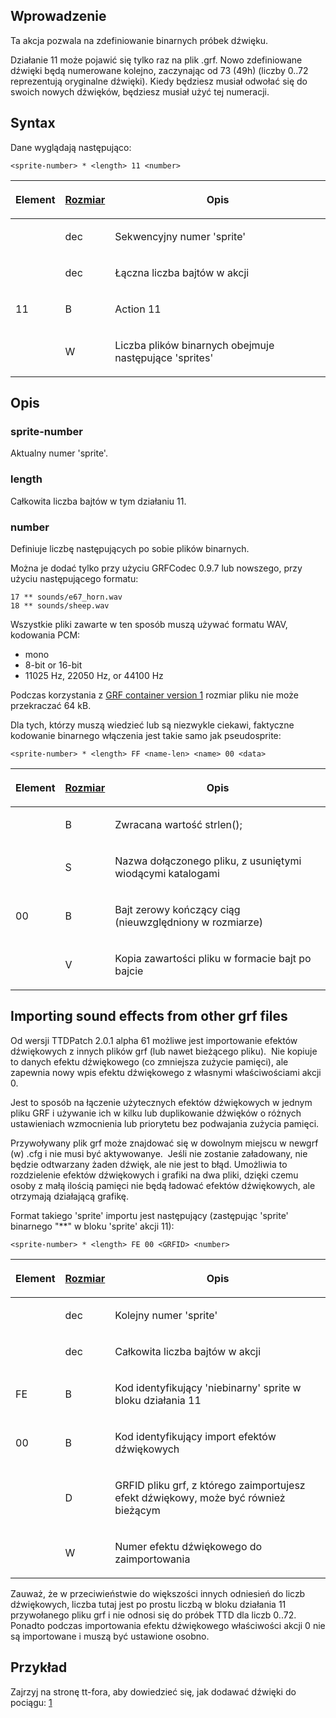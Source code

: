 {{pl/Development/NewGRF/inne strony|en=newgrf-specs.tt-wiki.net/wiki/Action11|pl=pl/Development/NewGRF/NFO Specs/Action11 |sub=nfo}}
<!--{{-}}<br>{{ambox | text = w trakcie edycji.}}-->

==<span id="Introduction" title="Introduction">Wprowadzenie</span>==
{{pl/Development/NewGRF/ottdp|0.6|2.5|ttdprev=2.0.1 alpha 57}}

Ta akcja pozwala na zdefiniowanie binarnych próbek dźwięku.

Działanie 11 może pojawić się tylko raz na plik .grf.
Nowo zdefiniowane dźwięki będą numerowane kolejno, zaczynając od 73 (49h) (liczby 0..72 reprezentują oryginalne dźwięki). Kiedy będziesz musiał odwołać się do swoich nowych dźwięków, będziesz musiał użyć tej numeracji.

== Syntax ==

Dane wyglądają następująco:

<pre><sprite-number> * <length> 11 <number></pre>

{|
!Element !![[pl/Development/NewGRF/NFO Specs/GRFActionsDetailed|Rozmiar]] !! Opis
|-
|<sprite-number> ||dec ||Sekwencyjny numer 'sprite'
|-
|<length> ||dec||Łączna liczba bajtów w akcji
|-
|11 ||B||Action 11
|-
|<number> ||W ||Liczba plików binarnych obejmuje następujące 'sprites'
|}

==<span id="Description" title="Description">Opis</span>==

=== sprite-number ===

Aktualny numer 'sprite'.

=== length ===

Całkowita liczba bajtów w tym działaniu 11.

=== number ===

Definiuje liczbę następujących po sobie plików binarnych.

Można je dodać tylko przy użyciu GRFCodec 0.9.7 lub nowszego, przy użyciu następującego formatu:

<pre>17 ** sounds/e67_horn.wav
18 ** sounds/sheep.wav</pre>

Wszystkie pliki zawarte w ten sposób muszą używać formatu WAV, kodowania PCM:
* mono
* 8-bit or {{pl/Development/NewGRF/ottdp|1.0|no}} 16-bit
* 11025 Hz, 22050 Hz, or {{pl/Development/NewGRF/ottdp|1.0|no}} 44100 Hz <!--<ref>-->{{pl/Development/NewGRF/NFO Specs/refs|text=Technically OpenTTD 0.6 obsługuje już próbkowanie dowolnej częstotliwości próbkowania, ale odtwarzanie i tak używało tylko 11025 Hz. Od OpenTTD 1.0 domyślna szybkość odtwarzania to 44100 Hz.|1}}<!--</ref>-->
Podczas korzystania z [[pl/Development/NewGRF/NFO Specs/Version numbers#grf-container-version|GRF container version 1]] rozmiar pliku nie może przekraczać 64 kB.

<!--<references/>-->{{pl/Development/NewGRF/NFO Specs/przypisy|101}}{{pl/Development/NewGRF/NFO Specs/refs|text=Technically OpenTTD 0.6 obsługuje już próbkowanie dowolnej częstotliwości próbkowania, ale odtwarzanie i tak używało tylko 11025 Hz. Od OpenTTD 1.0 domyślna szybkość odtwarzania to 44100 Hz.|<!--1-->przypis}}

Dla tych, którzy muszą wiedzieć lub są niezwykle ciekawi, faktyczne kodowanie binarnego włączenia jest takie samo jak pseudosprite:

<pre><sprite-number> * <length> FF <name-len> <name> 00 <data></pre>

{|
!Element !![[pl/Development/NewGRF/NFO Specs/GRFActionsDetailed|Rozmiar]] !! Opis
|-
|<name-len> ||B ||Zwracana wartość strlen(<name>);
|-
|<name> ||S ||Nazwa dołączonego pliku, z usuniętymi wiodącymi katalogami
|-
|00 ||B ||Bajt zerowy kończący ciąg (nieuwzględniony w rozmiarze)
|-
|<data> ||V ||Kopia zawartości pliku w formacie bajt po bajcie
|}

== Importing sound effects from other grf files ==
{{pl/Development/NewGRF/ottdp|0.6|2.5|ttdprev=2.0.1 alpha 61}}
Od wersji TTDPatch 2.0.1 alpha 61 możliwe jest importowanie efektów dźwiękowych z innych plików grf (lub nawet bieżącego pliku). &nbsp;Nie kopiuje to danych efektu dźwiękowego (co zmniejsza zużycie pamięci), ale zapewnia nowy wpis efektu dźwiękowego z własnymi właściwościami akcji 0.

Jest to sposób na łączenie użytecznych efektów dźwiękowych w jednym pliku GRF i używanie ich w kilku lub duplikowanie dźwięków o różnych ustawieniach wzmocnienia lub priorytetu bez podwajania zużycia pamięci.

Przywoływany plik grf może znajdować się w dowolnym miejscu w newgrf (w) .cfg i nie musi być aktywowanye. &nbsp;Jeśli nie zostanie załadowany, nie będzie odtwarzany żaden dźwięk, ale nie jest to błąd. Umożliwia to rozdzielenie efektów dźwiękowych i grafiki na dwa pliki, dzięki czemu osoby z małą ilością pamięci nie będą ładować efektów dźwiękowych, ale otrzymają działającą grafikę.

Format takiego 'sprite' importu jest następujący (zastępując 'sprite' binarnego "**"  w bloku 'sprite' akcji 11):

<pre><sprite-number> * <length> FE 00 <GRFID> <number></pre>

{|
!Element !![[pl/Development/NewGRF/NFO Specs/GRFActionsDetailed|Rozmiar]] !! Opis
|-
|<sprite-number> ||dec ||Kolejny numer 'sprite'
|-
|<length> ||dec||Całkowita liczba bajtów w akcji
|-
|FE ||B ||Kod identyfikujący <span title='non-binary'>'niebinarny'</span> sprite w bloku działania 11
|-
|00 ||B ||Kod identyfikujący import efektów dźwiękowych
|-
|<GRFID> ||D ||GRFID pliku grf, z którego zaimportujesz efekt dźwiękowy, może być również bieżącym
|-
|<number> ||W ||Numer efektu dźwiękowego do zaimportowania
|}

Zauważ, że w przeciwieństwie do większości innych odniesień do liczb dźwiękowych, liczba tutaj jest po prostu liczbą w bloku działania 11 przywołanego pliku grf i nie odnosi się do próbek TTD dla liczb 0..72. Ponadto podczas importowania efektu dźwiękowego właściwości akcji 0 nie są importowane i muszą być ustawione osobno.

==<span id="Example" title="Example">Przykład</span>==

Zajrzyj na stronę tt-fora, aby dowiedzieć się, jak dodawać dźwięki do pociągu: [http://www.tt-forums.net/viewtopic.php?f=26&t=5033&p=735013#p735013]